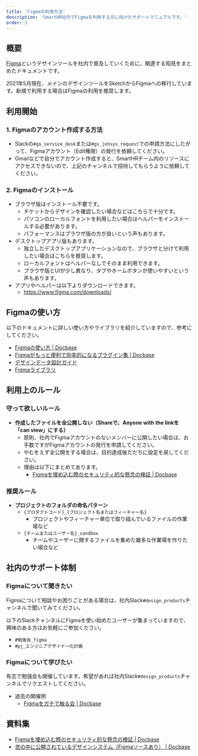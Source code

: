 ```yaml
---
title: 'Figmaの利用方法'
description: 'SmartHR社内でFigmaを利用する方に向けたサポートマニュアルです。'
order: 5
---
```


## 概要

[Figma](https://www.figma.com/about/)というデザインツールを社内で普及していくために、関連する知見をまとめたドキュメントです。

2021年5月現在、メインのデザインツールをSketchからFigmaへの移行しています。新規で利用する場合はFigmaの利用を推奨します。

## 利用開始

### 1. Figmaのアカウント作成する方法

- Slackの`#gs_service_desk`または`#gs_johsys_request`での申請方法にしたがって、Figmaアカウント（Edit権限）の発行を依頼してください。
- Gmailなどで自分でアカウント作成すると、SmartHRチーム内のリソースにアクセスできないので、上記のチャンネルで招待してもらうように依頼してください。

### 2. Figmaのインストール

- ブラウザ版はインストール不要です。
    - チケットからデザインを確認したい場合などはこちらで十分です。
    - パソコンのローカルフォントを利用したい場合はヘルパーをインストールする必要があります。
    - パフォーマンスはブラウザ版の方が良いという声もあります。
- デスクトップアプリ版もあります。
    - 独立したデスクトップアプリケーションなので、ブラウザと分けて利用したい場合はこちらを推奨します。
    - ローカルフォントはヘルパーなしでそのまま利用できます。
    - ブラウザ版とUIが少し異なり、タブやホームボタンが使いやすいという声もあります。
- アプリやヘルパーは以下よりダウンロードできます。
    - https://www.figma.com/downloads/

## Figmaの使い方

以下のドキュメントに詳しい使い方やライブラリを紹介していますので、参考にしてください。

- [Figmaの使い方 | Docbase](https://smarthr-inc.docbase.io/posts/1306505)
- [Figmaがもっと便利で効率的になるプラグイン集 | Docbase](https://smarthr-inc.docbase.io/posts/1909725)
- [デザインデータ設計ガイド](/products/design-process/design-data/design-guide/)
- [Figmaライブラリ](/products/resource/#h2-1)

## 利用上のルール

### 守って欲しいルール

- **作成したファイルを全公開しない（Shareで、Anyone with the linkを「can view」にする）**
    - 原則、社内でFigmaアカウントのないメンバーに公開したい場合は、お手数ですがFigmaアカウントの発行を申請してください。
    - やむをえず全公開をする場合は、目的達成後ただちに設定を戻してください。
    - 理由は以下にまとめてあります。
        - [Figmaを埋め込む際のセキュリティ的な懸念の検証 | Docbase](https://smarthr-inc.docbase.io/posts/1945731)

### 推奨ルール

- **プロジェクトのフォルダの命名パターン**
    - `{プロダクトコード}_{プロジェクト名またはフィーチャー名}`
        - プロジェクトやフィーチャー単位で取り組んでいるファイルの作業場など
    - `{チームまたはユーザー名}_sandbox`
        - チームやユーザーに関するファイルを集めた雑多な作業場を作りたい場合など

## 社内のサポート体制

### Figmaについて聞きたい

Figmaについて相談やお困りごとがある場合は、社内Slack`#design_products`チャンネルで聞いてみてください。

<!-- textlint-disable -->

以下のSlackチャンネルにFigmaを使い始めたユーザーが集まっていますので、興味のある方はお気軽にご参加ください。

<!-- textlint-enable -->

- `#勉強会_figma`
- `#pj_エンジニアデザイナー化計画`

### Figmaについて学びたい

有志で勉強会も開催しています。希望があれば社内Slack`#design_products`チャンネルでリクエストしてください。

- 過去の開催例
    - [Figmaをガチで触る会 | Docbase](https://smarthr-inc.docbase.io/posts/1909778)

## 資料集

- [Figmaを埋め込む際のセキュリティ的な懸念の検証 | Docbase](https://smarthr-inc.docbase.io/posts/1945731)
- [世の中に公開されているデザインシステム（Figmaソースあり） | Docbase](https://smarthr-inc.docbase.io/posts/1891218)
